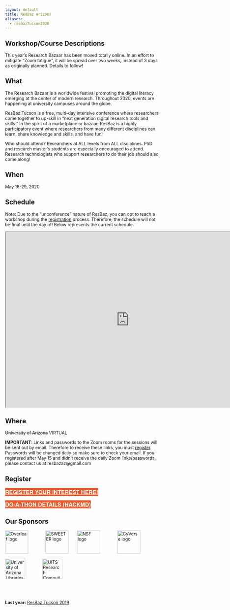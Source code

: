 ```yaml
---
layout: default
title: ResBaz Arizona
aliases:
  - resbazTucson2020
---
```

## Workshop/Course Descriptions

This year's Research Bazaar has been moved totally online. In an effort to mitigate "Zoom fatigue", it will be spread over two weeks, instead of 3 days as originally planned. Details to follow!

## What

The Research Bazaar is a worldwide festival promoting the digital literacy emerging at the center of modern research. Throughout 2020, events are happening at university campuses around the globe.

ResBaz Tucson is a free, multi-day intensive conference where researchers come together to up-skill in "next generation digital research tools and skills." In the spirit of a marketplace or bazaar, ResBaz is a highly participatory event where researchers from many different disciplines can learn, share knowledge and skills, and have fun!

Who should attend? Researchers at ALL levels from ALL disciplines. PhD and research master's students are especially encouraged to attend. Research technologists who support researchers to do their job should also come along!

## When

May 18-29, 2020

## Schedule

Note: Due to the "unconference" nature of ResBaz, you can opt to teach a workshop during the [registration](#register) process. Therefore, the schedule will not be final until the day of! Below represents the current schedule.

<iframe src="https://docs.google.com/spreadsheets/d/e/2PACX-1vSBl72pdoEoEDg2satp642DbgLLkAT6WQrbk9jarDRk9mbSE1QU7P5EcmJSqdgYKFYXNu-a5deg0pG7/pubhtml?widget=true&amp;headers=false" width="800" height="570"></iframe>

## Where

~~University of Arizona~~ VIRTUAL

**IMPORTANT**: Links and passwords to the Zoom rooms for the sessions will be sent out by email. Therefore to receive these links, you must <u><a href="https://bit.ly/RezBazAZ20Reg">register</a></u>. Passwords will be changed daily so make sure to check your email. If you registered after May 15 and didn't receive the daily Zoom links/passwords, please contact us at resbazaz@gmail.com


## Register

<a href="https://bit.ly/RezBazAZ20Reg" class="btn btn2020" target="_blank">Register your interest here!</a>

<a href="https://bit.ly/ResBazAZ20_DoAThon_HackMD" class="btn btn2020">Do-a-Thon details (HackMD)</a>


<style>
  .btn2020 {
    font-family: Montserrat,"Helvetica Neue",Helvetica,Arial,sans-serif;
    text-transform: uppercase;
    font-size: 18px;
    font-weight: 700;
    background-color: #EA5A2A;
    color: white;
  }
</style>

## Our Sponsors

<a href="https://www.overleaf.com"><img src="/img/logos/overleaf.png" alt="Overleaf logo" height="75"></a>&emsp;&emsp;&emsp;&emsp;<a href="https://hprc.tamu.edu/sweeter/"><img src="/img/logos/NSF_SWEETER.jpg" alt="SWEETER logo" height="75"></a>&emsp;&emsp;<a href="https://www.nsf.gov/awardsearch/showAward?AWD_ID=1925764"><img src="/img/logos/nsf.jpeg" alt="NSF logo" height="75"></a>&emsp;&emsp;&emsp;&emsp;<a href="https://www.cyverse.org"><img src="/img/logos/cyverse.png" alt="CyVerse logo" height="75"></a>&emsp;&emsp;&emsp;&emsp;

<a href="https://new.library.arizona.edu/"><img src="/img/logos/ua_libraries.png" alt="University of Arizona Libraries" height="65"></a>&emsp;&emsp;&emsp;&emsp;<a href="https://it.arizona.edu/research"><img src="/img/logos/ua_uits_researchcomp.png" alt="UITS Research Computing" height="65"></a>

<br><br><br>
**Last year:**
<a href="/resbaz/resbazTucson2019.qmd">ResBaz Tucson 2019</a>